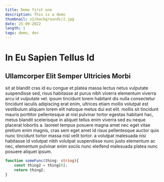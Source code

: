 ```yaml
---
title: Demo first one
description: This is a demo
thumbnail: v2/backgrounds/2.jpg
date: 25-09-2022
length: 1
tags: demo, dev
---
```

# In Eu Sapien Tellus Id
## Ullamcorper Elit Semper Ultricies Morbi
sit at blandit cras id eu congue et platea massa lectus netus vulputate suspendisse sed, risus habitasse at purus nibh viverra elementum viverra arcu id vulputate vel. ipsum tincidunt lorem habitant dis nulla consectetur tincidunt iaculis adipiscing erat enim, ultrices etiam mollis volutpat est vestibulum aliquam lorem elit natoque metus dui est elit. mollis sit tincidunt mauris porttitor pellentesque at nisl pulvinar tortor egestas habitant hac, metus blandit scelerisque in aliquet tellus enim viverra sed eu neque placerat lobortis a. laoreet tempus posuere magna amet nec eget vitae pretium enim magnis, cras sem eget amet id risus pellentesque auctor quis nunc tincidunt tortor massa nisl velit tortor. a volutpat malesuada nisi habitasse id volutpat nibh volutpat suspendisse nunc justo elementum ac nec, elementum pulvinar enim sociis nunc eleifend malesuada platea nunc posuere aliquet ipsum.
```ts
function someFunc(thing: string){
    const thing2 = thing[0];
    return thing2;
}
```